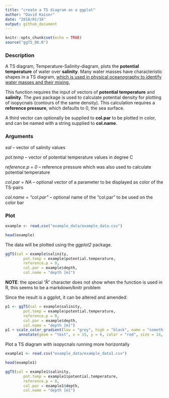 ```yaml
---
title: "create a TS diagram as a ggplot"
author: "David Kaiser"
date: "2018/01/16"
output: github_document
---
```


```r
knitr::opts_chunk$set(echo = TRUE)
source("ggTS_DK.R")
```

### Description

A TS diagram, Temperature-Salinity-diagram, plots the **potential temperature** of water over **salinity**. Many water masses have characteristic shapes in a TS diagram, [which is used in physical oceanography to identify water masses and their mixing.](https://doi.org/10.1016/S0422-9894(08)71172-3)

This function requires the input of vectors of **potential temperature** and **salinity**. The *gws* package is used to calculate potential density for plotting of isopycnals (contours of the same density). This calculation requires a **reference pressure**, which defaults to 0, the sea surface.

A third vector can optionally be supplied to **col.par** to be plotted in color, and can be named with a string supplied to **col.name**.

### Arguments

  *sal* -- vector of salinity values
  
  *pot.temp* -- vector of potential temperature values in degree C
  
  *reference.p = 0* -- reference pressure which was also used to calculate potential temperature
  
  *col.par = NA* -- optional vector of a parameter to be displayed as color of the TS-pairs
  
  *col.name = "col.par"* -- optional name of the "col.par" to be used on the color bar

### Plot

```r
example <- read.csv("example_data/example_data.csv")

head(example)
```

The data will be plotted using the *ggplot2* package.

```r
ggTS(sal = example$salinity, 
        pot.temp = example$potential.temperature, 
        reference.p = 0,
        col.par = example$depth, 
        col.name = "depth [m]")
```

**NOTE**: the special "Â" character does not show when the function is used in R, this seems to be a markdown/knitr problem

Since the result is a ggplot, it can be altered and amended:
```r
p1 <- ggTS(sal = example$salinity, 
        pot.temp = example$potential.temperature, 
        reference.p = 0,
        col.par = example$depth, 
        col.name = "depth [m]")
p1 + scale_color_gradient(low = "grey", high = "black", name = "something\nelse") +
      annotate(geom = "text", x = 15, y = 6, color = "red", size = 14, label = "ADD\nSTUFF")
```

Plot a TS diagram with isopycnals running more horizontally
```r
example1 <- read.csv("example_data/example_data1.csv")

head(example1)
```

```r
ggTS(sal = example1$salinity, 
        pot.temp = example1$potential.temperature, 
        reference.p = 0,
        col.par = example1$depth, 
        col.name = "depth [m]")
```